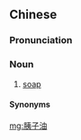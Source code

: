 ==Chinese==
{{zh-forms|type=21}}

===Pronunciation===
{{zh-pron
|x=i2 zr iou2
|cat=n
}}

===Noun===
{{zh-noun}}

# {{lb|zh|Xiang|dated}} [[soap]]

====Synonyms====
{{zh-dial|肥皂}}

[[mg:胰子油]]